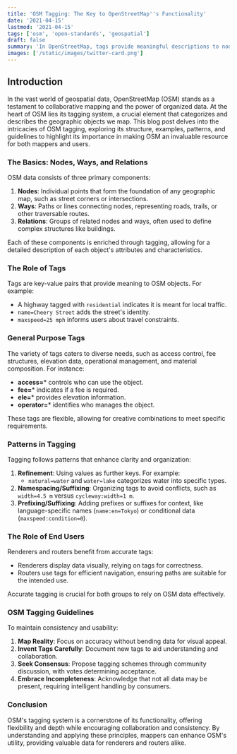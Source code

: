 ```yaml
---
title: 'OSM Tagging: The Key to OpenStreetMap''s Functionality'
date: '2021-04-15'
lastmod: '2021-04-15'
tags: ['osm', 'open-standards', 'geospatial']
draft: false
summary: 'In OpenStreetMap, tags provide meaningful descriptions to nodes, ways, and relations, utilizing patterns and collaborative guidelines to organize data effectively.'
images: ['/static/images/twitter-card.png']
---
```


## Introduction

In the vast world of geospatial data, OpenStreetMap (OSM) stands as a testament to collaborative mapping and the power of organized data. At the heart of OSM lies its tagging system, a crucial element that categorizes and describes the geographic objects we map. This blog post delves into the intricacies of OSM tagging, exploring its structure, examples, patterns, and guidelines to highlight its importance in making OSM an invaluable resource for both mappers and users.

<TOCInline toc={props.toc} exclude="Introduction" />

### The Basics: Nodes, Ways, and Relations

OSM data consists of three primary components:

1. **Nodes**: Individual points that form the foundation of any geographic map, such as street corners or intersections.
2. **Ways**: Paths or lines connecting nodes, representing roads, trails, or other traversable routes.
3. **Relations**: Groups of related nodes and ways, often used to define complex structures like buildings.

Each of these components is enriched through tagging, allowing for a detailed description of each object's attributes and characteristics.

### The Role of Tags

Tags are key-value pairs that provide meaning to OSM objects. For example:

- A highway tagged with `residential` indicates it is meant for local traffic.
- `name=Cheery Street` adds the street's identity.
- `maxspeed=25 mph` informs users about travel constraints.

### General Purpose Tags

The variety of tags caters to diverse needs, such as access control, fee structures, elevation data, operational management, and material composition. For instance:

- **access=*** controls who can use the object.
- **fee=*** indicates if a fee is required.
- **ele=*** provides elevation information.
- **operator=*** identifies who manages the object.

These tags are flexible, allowing for creative combinations to meet specific requirements.

### Patterns in Tagging

Tagging follows patterns that enhance clarity and organization:

1. **Refinement**: Using values as further keys. For example:
   - `natural=water` and `water=lake` categorizes water into specific types.
2. **Namespacing/Suffixing**: Organizing tags to avoid conflicts, such as `width=4.5 m` versus `cycleway:width=1 m`.
3. **Prefixing/Suffixing**: Adding prefixes or suffixes for context, like language-specific names (`name:en=Tokyo`) or conditional data (`maxspeed:condition=0`).

### The Role of End Users

Renderers and routers benefit from accurate tags:

- Renderers display data visually, relying on tags for correctness.
- Routers use tags for efficient navigation, ensuring paths are suitable for the intended use.

Accurate tagging is crucial for both groups to rely on OSM data effectively.

### OSM Tagging Guidelines

To maintain consistency and usability:

1. **Map Reality**: Focus on accuracy without bending data for visual appeal.
2. **Invent Tags Carefully**: Document new tags to aid understanding and collaboration.
3. **Seek Consensus**: Propose tagging schemes through community discussion, with votes determining acceptance.
4. **Embrace Incompleteness**: Acknowledge that not all data may be present, requiring intelligent handling by consumers.

### Conclusion

OSM's tagging system is a cornerstone of its functionality, offering flexibility and depth while encouraging collaboration and consistency. By understanding and applying these principles, mappers can enhance OSM's utility, providing valuable data for renderers and routers alike.